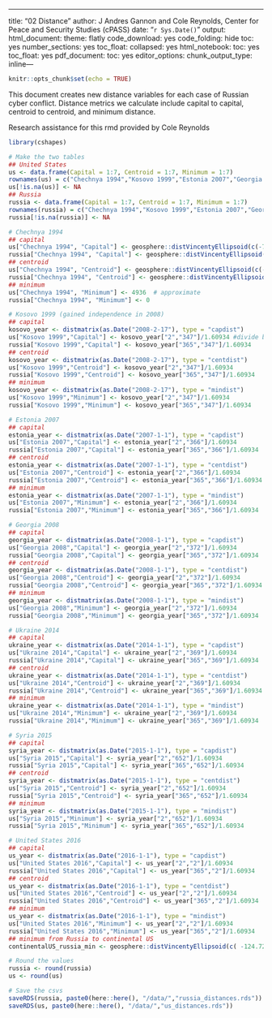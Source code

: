 ---
title: "02 Distance"
author: J Andres Gannon and Cole Reynolds, Center for Peace and Security Studies (cPASS)
date: "`r Sys.Date()`"
output:
  html_document:
    theme: flatly
    code_download: yes
    code_folding: hide
    toc: yes
    number_sections: yes
    toc_float:
      collapsed: yes
  html_notebook:
    toc: yes
    toc_float: yes
  pdf_document:
    toc: yes
editor_options:
  chunk_output_type: inline---

```r
knitr::opts_chunk$set(echo = TRUE)
```

This document creates new distance variables for each case of Russian cyber conflict. Distance metrics we calculate include capital to capital, centroid to centroid, and minimum distance.

Research assistance for this rmd provided by Cole Reynolds

```r
library(cshapes)

# Make the two tables
## United States
us <- data.frame(Capital = 1:7, Centroid = 1:7, Minimum = 1:7)
rownames(us) = c("Chechnya 1994","Kosovo 1999","Estonia 2007","Georgia 2008","Ukraine 2014","Syria 2015","United States 2016")
us[!is.na(us)] <- NA
## Russia
russia <- data.frame(Capital = 1:7, Centroid = 1:7, Minimum = 1:7)
rownames(russia) = c("Chechnya 1994","Kosovo 1999","Estonia 2007","Georgia 2008","Ukraine 2014","Syria 2015","United States 2016")
russia[!is.na(russia)] <- NA

# Chechnya 1994
## capital
us["Chechnya 1994", "Capital"] <- geosphere::distVincentyEllipsoid(c(-77.0369,38.9072), c(45.6815, 43.3169), a = 6378137, b = 6356752.3142, f = 1/298.257223563)/1609.34
russia["Chechnya 1994", "Capital"] <- geosphere::distVincentyEllipsoid(c(37.6173, 55.7558), c(45.6815, 43.3169), a = 6378137, b = 6356752.3142, f = 1/298.257223563)/1609.34
## centroid
us["Chechnya 1994", "Centroid"] <- geosphere::distVincentyEllipsoid(c(-112.4617, 45.67955), c(45.72, 43.4), a = 6378137, b = 6356752.3142, f = 1/298.257223563)/1609.34
russia["Chechnya 1994", "Centroid"] <- geosphere::distVincentyEllipsoid(c(96.68656, 61.98052), c(45.72, 43.4), a = 6378137, b = 6356752.3142, f = 1/298.257223563)/1609.34
## minimum
us["Chechnya 1994", "Minimum"] <- 4936  # approximate
russia["Chechnya 1994", "Minimum"] <- 0

# Kosovo 1999 (gained independence in 2008)
## capital
kosovo_year <- distmatrix(as.Date("2008-2-17"), type = "capdist")
us["Kosovo 1999","Capital"] <- kosovo_year["2","347"]/1.60934 #divide by constant to convert to miles
russia["Kosovo 1999","Capital"] <- kosovo_year["365","347"]/1.60934
## centroid
kosovo_year <- distmatrix(as.Date("2008-2-17"), type = "centdist")
us["Kosovo 1999","Centroid"] <- kosovo_year["2","347"]/1.60934
russia["Kosovo 1999","Centroid"] <- kosovo_year["365","347"]/1.60934
## minimum
kosovo_year <- distmatrix(as.Date("2008-2-17"), type = "mindist")
us["Kosovo 1999","Minimum"] <- kosovo_year["2","347"]/1.60934
russia["Kosovo 1999","Minimum"] <- kosovo_year["365","347"]/1.60934

# Estonia 2007
## capital
estonia_year <- distmatrix(as.Date("2007-1-1"), type = "capdist")
us["Estonia 2007","Capital"] <- estonia_year["2","366"]/1.60934
russia["Estonia 2007","Capital"] <- estonia_year["365","366"]/1.60934
## centroid
estonia_year <- distmatrix(as.Date("2007-1-1"), type = "centdist")
us["Estonia 2007","Centroid"] <- estonia_year["2","366"]/1.60934
russia["Estonia 2007","Centroid"] <- estonia_year["365","366"]/1.60934
## minimum
estonia_year <- distmatrix(as.Date("2007-1-1"), type = "mindist")
us["Estonia 2007","Minimum"] <- estonia_year["2","366"]/1.60934
russia["Estonia 2007","Minimum"] <- estonia_year["365","366"]/1.60934

# Georgia 2008
## capital
georgia_year <- distmatrix(as.Date("2008-1-1"), type = "capdist")
us["Georgia 2008","Capital"] <- georgia_year["2","372"]/1.60934
russia["Georgia 2008","Capital"] <- georgia_year["365","372"]/1.60934
## centroid
georgia_year <- distmatrix(as.Date("2008-1-1"), type = "centdist")
us["Georgia 2008","Centroid"] <- georgia_year["2","372"]/1.60934
russia["Georgia 2008","Centroid"] <- georgia_year["365","372"]/1.60934
## minimum
georgia_year <- distmatrix(as.Date("2008-1-1"), type = "mindist")
us["Georgia 2008","Minimum"] <- georgia_year["2","372"]/1.60934
russia["Georgia 2008","Minimum"] <- georgia_year["365","372"]/1.60934

# Ukraine 2014
## capital
ukraine_year <- distmatrix(as.Date("2014-1-1"), type = "capdist")
us["Ukraine 2014","Capital"] <- ukraine_year["2","369"]/1.60934
russia["Ukraine 2014","Capital"] <- ukraine_year["365","369"]/1.60934
## centroid
ukraine_year <- distmatrix(as.Date("2014-1-1"), type = "centdist")
us["Ukraine 2014","Centroid"] <- ukraine_year["2","369"]/1.60934
russia["Ukraine 2014","Centroid"] <- ukraine_year["365","369"]/1.60934
## minimum
ukraine_year <- distmatrix(as.Date("2014-1-1"), type = "mindist")
us["Ukraine 2014","Minimum"] <- ukraine_year["2","369"]/1.60934
russia["Ukraine 2014","Minimum"] <- ukraine_year["365","369"]/1.60934

# Syria 2015
## capital
syria_year <- distmatrix(as.Date("2015-1-1"), type = "capdist")
us["Syria 2015","Capital"] <- syria_year["2","652"]/1.60934
russia["Syria 2015","Capital"] <- syria_year["365","652"]/1.60934
## centroid
syria_year <- distmatrix(as.Date("2015-1-1"), type = "centdist")
us["Syria 2015","Centroid"] <- syria_year["2","652"]/1.60934
russia["Syria 2015","Centroid"] <- syria_year["365","652"]/1.60934
## minimum
syria_year <- distmatrix(as.Date("2015-1-1"), type = "mindist")
us["Syria 2015","Minimum"] <- syria_year["2","652"]/1.60934
russia["Syria 2015","Minimum"] <- syria_year["365","652"]/1.60934

# United States 2016
## capital
us_year <- distmatrix(as.Date("2016-1-1"), type = "capdist")
us["United States 2016","Capital"] <- us_year["2","2"]/1.60934
russia["United States 2016","Capital"] <- us_year["365","2"]/1.60934
## centroid
us_year <- distmatrix(as.Date("2016-1-1"), type = "centdist")
us["United States 2016","Centroid"] <- us_year["2","2"]/1.60934
russia["United States 2016","Centroid"] <- us_year["365","2"]/1.60934
## minimum
us_year <- distmatrix(as.Date("2016-1-1"), type = "mindist")
us["United States 2016","Minimum"] <- us_year["2","2"]/1.60934
russia["United States 2016","Minimum"] <- us_year["365","2"]/1.60934
## minimum from Russia to continental US
continentalUS_russia_min <- geosphere::distVincentyEllipsoid(c( -124.721483, 48.389246), c(-169.673451, 66.048753), a = 6378137, b = 6356752.3142, f = 1/298.257223563)/1609.34

# Round the values
russia <- round(russia)
us <- round(us)

# Save the csvs
saveRDS(russia, paste0(here::here(), "/data/","russia_distances.rds"))
saveRDS(us, paste0(here::here(), "/data/","us_distances.rds"))
```
